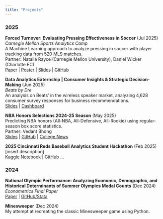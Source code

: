 ```yaml
---
title: "Projects"
---
```


### 2025

**Forced Turnover: Evaluating Pressing Effectiveness in Soccer** (Jul 2025) <br> 
*Carnegie Mellon Sports Analytics Camp* <br>
A Machine Learning approach to analyze pressing in soccer with player tracking data from 520 MLS matches. <br>
Partner: Natalie Rayce (Carnegie Mellon University), Daniel Wicker (Charlotte FC) <br>
[Paper](/projects/CMSACamp/Capstone_Report.html) | [Poster](/projects/CMSACamp/CMSACamp_Poster.pdf) | [Slides](/projects/CMSACamp/Final_Presentation.html) | [GitHub](https://github.com/almonadavid/CMU-Soccer-SkillCorner)  

**Data Analytics Externship | Consumer Insights & Strategic Decision-Making** (Jun 2025) <br> 
*Beats by Dre* <br>
An analysis on Beats' in the wireless speaker market, analyzing 4,628 consumer survey responses for business recommendations. <br>
[Slides](/projects/Externship/Beats-Wireless-Speaker-Strategic-Assessment.pdf) | [Dashboard](https://claude.ai/public/artifacts/2f0ea25a-b784-4668-886c-b26ff4c6f1ce)

**NBA Honors Selections 2024-25 Season** (May 2025) <br>
Predicting NBA honors (All-NBA, All-Defensive, All-Rookie) using regular-season box score statistics. <br>
Partner: Vedant Bhong <br>
[Slides](/projects/dsc230_project/NBA_Honors_Selections.pdf) | [GitHub](https://github.com/almonadavid/NBA-Honors-Selections-2024-25-season) | [College News](https://www.centre.edu/news/students-predict-nba-honors-winners-teams)

**2025 Cincinnati Reds Baseball Analytics Student Hackathon** (Feb 2025) <br>
[insert description] <br>
[Kaggle Notebook](link) | [GitHub](link)
...



### 2024

**National Olympic Performance: Analyzing Economic, Demographic, and Historical Determinants of Summer Olympics Medal Counts** (Dec 2024) <br>
*Econometrics Final Paper* <br>
[Paper](/projects/Econometrics/AlmonaDPaper.pdf) | [GitHub/Stata](link)


**Minesweeper** (Dec 2024) <br>
My attempt at recreating the classic Minesweeper game using Python.



